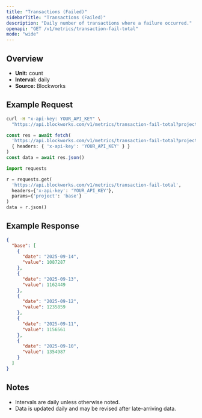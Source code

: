 ```yaml
---
title: "Transactions (Failed)"
sidebarTitle: "Transactions (Failed)"
description: "Daily number of transactions where a failure occurred."
openapi: "GET /v1/metrics/transaction-fail-total"
mode: "wide"
---
```


## Overview

- **Unit:** count
- **Interval:** daily
- **Source:** Blockworks

## Example Request

<CodeGroup>

```bash cURL
curl -H "x-api-key: YOUR_API_KEY" \
  "https://api.blockworks.com/v1/metrics/transaction-fail-total?project=base"
```

```typescript TypeScript
const res = await fetch(
  'https://api.blockworks.com/v1/metrics/transaction-fail-total?project=base',
  { headers: { 'x-api-key': 'YOUR_API_KEY' } }
)
const data = await res.json()
```

```python Python
import requests

r = requests.get(
  'https://api.blockworks.com/v1/metrics/transaction-fail-total',
  headers={'x-api-key': 'YOUR_API_KEY'},
  params={'project': 'base'}
)
data = r.json()
```

</CodeGroup>

## Example Response

```json
{
  "base": [
    {
      "date": "2025-09-14",
      "value": 1087287
    },
    {
      "date": "2025-09-13",
      "value": 1162449
    },
    {
      "date": "2025-09-12",
      "value": 1235859
    },
    {
      "date": "2025-09-11",
      "value": 1156561
    },
    {
      "date": "2025-09-10",
      "value": 1354987
    }
  ]
}
```

## Notes
- Intervals are daily unless otherwise noted.
- Data is updated daily and may be revised after late-arriving data.